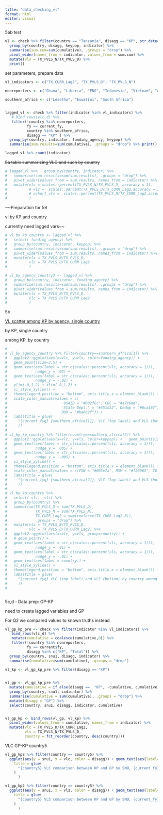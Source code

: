 ```yaml
---
title: "data_checking_vl"
format: html
editor: visual
---
```


5ab test

```r
vl <- check %>% filter(country == "Tanzania", disagg == "KP", str_detect(indicator, "PVLS"), fy == 2023) %>%
  group_by(country, disagg, keypop, indicator) %>%
  summarise(sum.cum=sum(cumulative), .groups = "drop") %>%
  pivot_wider(names_from = indicator, values_from = sum.cum) %>%
  mutate(vls = TX_PVLS_N/TX_PVLS_D) %>%
  print() 
```

set parameters, prepare data

```r

vl_indicators <- c("TX_CURR_Lag2", "TX_PVLS_D", "TX_PVLS_N")
 
nonreporters <- c("Ghana", "Liberia", "PNG", "Indonesia", "Vietnam", "Angola")

southern_africa <- c("Lesotho", "Eswatini", "South Africa")


lagged_vl <- check %>% filter(indicator %in% vl_indicators) %>% 
   # bind_rows(vlc_d) %>% 
   filter(!country %in% nonreporters,
          fy == current_fy,
          country %in% southern_africa,
          disagg == "KP" ) %>%
  group_by(country, indicator, funding_agency, keypop) %>%
  summarise(sum.results=sum(cumulative), .groups = "drop") %>% print()

lagged_vl %>% count(indicator)

```

~~5a table summarizing VLC and such by country~~

```r
# lagged_vl %>%   group_by(country, indicator) %>%
#   summarise(sum.results=sum(sum.results), .groups = "drop") %>%
#   pivot_wider(values_from = sum.results, names_from = indicator) %>%
#   mutate(vls = scales::percent(TX_PVLS_N/TX_PVLS_D, accuracy = 1),
#          # vlc =  scales::percent(TX_PVLS_D/TX_CURR_Lag2,accuracy = 1),
#          # cohort_vls =  scales::percent(TX_PVLS_N/TX_CURR_Lag2,accuracy = 1)
#          )
```

~~Preparation for 5B

vl by KP and country

currently need lagged vars~~

```r
# vl_by_kp_country <- lagged_vl %>%
#   select(-funding_agency) %>%
#   group_by(country, indicator, keypop) %>%
#   summarise(sum.results=sum(sum.results), .groups = "drop") %>% 
#   pivot_wider(values_from = sum.results, names_from = indicator) %>%
#   mutate(vls = TX_PVLS_N/TX_PVLS_D,
#          vlc = TX_PVLS_D/TX_CURR_Lag2
#          )

# vl_by_agency_country2 <- lagged_vl %>%
#   group_by(country, indicator, funding_agency) %>%
#   summarise(sum.results=sum(sum.results), .groups = "drop") %>% 
#   pivot_wider(values_from = sum.results, names_from = indicator) %>%
#   mutate(vls = TX_PVLS_N/TX_PVLS_D,
#          vlc = TX_PVLS_D/TX_CURR_Lag2
#          )

```

5b

[VL scatter among KP by agency, single country](https://tableau.usaid.gov/views/KeyPopulationsDashboard/5_bVLComparisons/15c0a468-dcb1-4a5c-b0e3-015675f5b342/4c22706e-a79a-49e3-84c4-13ccab479ad7?:display_count=n&:showVizHome=n&:origin=viz_share_link)

by KP, single country

among KP, by country

```r

# 
# vl_by_agency_country %>% filter(country==southern_africa[1]) %>% 
#   ggplot2::ggplot(aes(x=vlc, y=vls, color=funding_agency)) + 
#   geom_point(size=3.5) +
#   geom_text(aes(label = str_c(scales::percent(vlc, accuracy = 1))), 
#             nudge_y = .02) + 
#   geom_text(aes(label = str_c(scales::percent(vls, accuracy = 1))), 
#             nudge_y = -.02) + 
#   ylim(.8,1.2) + xlim(.8,1.2) + 
#   si_style_xyline() + 
#   theme(legend.position = "bottom", axis.title.x = element_blank()) + 
#   scale_color_manual(values = c(
#                          USAID = "#002f6c", CDC = "#a7c6ed", 
#                         'State Dept.' = "#651d32", Dedup = "#6ca18f", 
#                         DOD = "#ba0c2f")) + 
#   labs(title = glue(
#     "{current_fyq} {southern_africa[1]}, VLC (top label) and VLS (bottom) by agency among KP"
#     )) 
# 
# vl_by_kp_country %>% filter(country==southern_africa[2]) %>% 
#   ggplot2::ggplot(aes(x=vlc, y=vls, color=keypop)) +   geom_point(size=3.5) +
#   geom_text(aes(label = str_c(scales::percent(vlc, accuracy = 1))), 
#             nudge_y = .005) + 
#   geom_text(aes(label = str_c(scales::percent(vls, accuracy = 1))), 
#             nudge_y = -.005) + 
#   si_style_xyline() + 
#   theme(legend.position = "bottom", axis.title.x = element_blank()) + 
#   scale_color_manual(values = c(FSW = "#005e7a", MSM = "#f28965", TG = "#990d2e", Prisoners = "#fbcc50", PWID = "#7ecfc0")) + 
#   labs(title = glue(
#     "{current_fyq} {southern_africa[2]}, VLC (top label) and VLS (bottom) by kp"
#     )) 
# 
# vl_by_kp_country %>% 
#   select(-vlc, -vls) %>%
#   group_by(country) %>%
#   summarise(TX_PVLS_D = sum(TX_PVLS_D),
#             TX_PVLS_N = sum(TX_PVLS_N),
#             TX_CURR_Lag2 = sum(coalesce(TX_CURR_Lag2,0)),
#             .groups = "drop") %>% 
#   mutate(vls = TX_PVLS_N/TX_PVLS_D,
#          vlc = TX_PVLS_D/TX_CURR_Lag2) %>% 
#   ggplot2::ggplot(aes(x=vlc, y=vls, group=country)) +   
#   # geom_point() +
#   geom_text(aes(label = str_c(scales::percent(vlc, accuracy = 1))), 
#             nudge_y = .01) + 
#   geom_text(aes(label = str_c(scales::percent(vls, accuracy = 1))), 
#             nudge_y = -.01) + 
#   geom_text(aes(label = country)) +   
#   si_style_xyline() + 
#   theme(legend.position = "bottom", axis.title.x = element_blank()) + 
#   labs(title = glue(
#     "{current_fyq} VLC (top label) and VLS (bottom) by country among KP"
#     )) 
# 



```

5c,d - Data prep: GP-KP

need to create lagged variables and GP

For Q2 we compared values to known truths instead

```r


vl_gp_kp_pre <- check %>% filter(indicator %in% vl_indicators) %>% 
   bind_rows(vlc_d) %>% 
   mutate(cumulative = coalesce(cumulative,0)) %>%
   filter(!country %in% nonreporters,
          fy == current$fy,
          disagg %in% c("KP", "Total")) %>%
  group_by(country, snu1, disagg, indicator) %>%
  summarise(cumulative=sum(cumulative), .groups = "drop") 

vl_kp <- vl_gp_kp_pre %>% filter(disagg == "KP")
  

vl_gp <- vl_gp_kp_pre %>% 
  mutate(cumulative = if_else(disagg ==  "KP", -cumulative, cumulative)) %>%
  group_by(country, snu1, indicator) %>%
  summarise(cumulative = sum(cumulative), .groups = "drop") %>%
  mutate(disagg = "GP") %>% 
  select(country, snu1, disagg, indicator, cumulative)  


vl_gp_kp <- bind_rows(vl_gp, vl_kp) %>% 
  pivot_wider(values_from = cumulative, names_from = indicator) %>%
  mutate(vlc = TX_PVLS_D/TX_CURR_Lag2,
         vls = TX_PVLS_N/TX_PVLS_D,
         country = fct_reorder(country, desc(country)))
```

VLC GP-KP country5

```r

vl_gp_kp2 %>% filter(country == country5) %>%   
  ggplot(aes(y = snu1, x = vlc, color = disagg)) + geom_text(aes(label=scales::percent(vlc, accuracy = 1))) + scale_color_manual(values = c(KP = scooter, GP = grey60k)) + xlim(0,1.1) + labs(
    title = glue(
      "{country5} VLC comparison between KP and GP by SNU, {current_fy}"
    )
      )

vl_gp_kp2 %>% filter(country == country5) %>%
  ggplot(aes(y = snu1, x = vls, color = disagg)) + geom_text(aes(label=scales::percent(vls, accuracy = 1))) + scale_color_manual(values = c(KP = scooter, GP = grey60k)) + labs(
    title = glue(
      "{country5} VLS comparison between KP and GP by SNU, {current_fy}"
    )
      )
```

